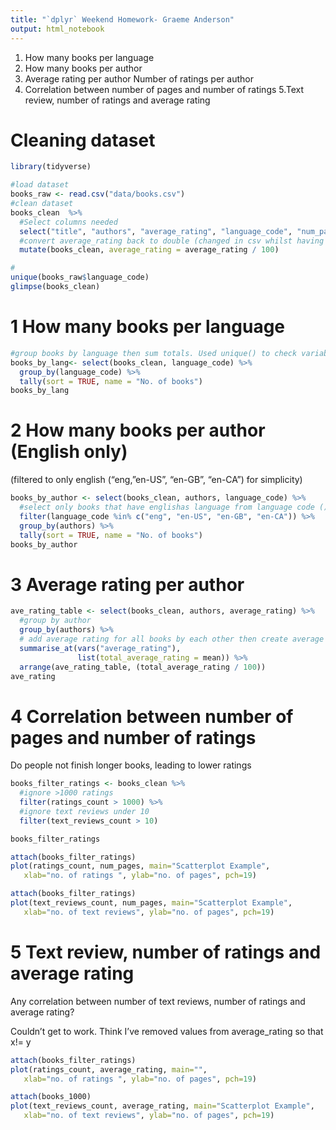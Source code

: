 ```yaml
---
title: "`dplyr` Weekend Homework- Graeme Anderson"
output: html_notebook
---
```


1. How many books per language
2. How many books per author
3. Average rating per author
   Number of ratings per author
4. Correlation between number of pages and number of ratings
5.Text review, number of ratings and average rating


# Cleaning dataset

 

```r
library(tidyverse)
```


```r
#load dataset
books_raw <- read.csv("data/books.csv")
#clean dataset
books_clean  %>% 
  #Select columns needed
  select("title", "authors", "average_rating", "language_code", "num_pages", "ratings_count", "text_reviews_count") #%>% 
  #convert average_rating back to double (changed in csv whilst having problems loading books.csv)
  mutate(books_clean, average_rating = average_rating / 100)

#  
unique(books_raw$language_code)
glimpse(books_clean)


```
# 1 How many books per language



```r
#group books by language then sum totals. Used unique() to check variable types
books_by_lang<- select(books_clean, language_code) %>% 
  group_by(language_code) %>% 
  tally(sort = TRUE, name = "No. of books")
books_by_lang
```

# 2 How many books per author (English only)


(filtered to only english ("eng, "en-US", "en-GB", "en-CA") for simplicity)
```r
books_by_author <- select(books_clean, authors, language_code) %>% 
  #select only books that have englishas language from language code ()
  filter(language_code %in% c("eng", "en-US", "en-GB", "en-CA")) %>% 
  group_by(authors) %>% 
  tally(sort = TRUE, name = "No. of books")
books_by_author

```

# 3 Average rating per author

```r
ave_rating_table <- select(books_clean, authors, average_rating) %>% 
  #group by author
  group_by(authors) %>%                         
  # add average rating for all books by each other then create average rating for each author
  summarise_at(vars("average_rating"),              
               list(total_average_rating = mean)) %>% 
  arrange(ave_rating_table, (total_average_rating / 100))
ave_rating
```
# 4 Correlation between number of pages and number of ratings

Do people not finish longer books, leading to lower ratings




```r
books_filter_ratings <- books_clean %>% 
  #ignore >1000 ratings
  filter(ratings_count > 1000) %>% 
  #ignore text reviews under 10
  filter(text_reviews_count > 10)

books_filter_ratings

attach(books_filter_ratings)
plot(ratings_count, num_pages, main="Scatterplot Example",
   xlab="no. of ratings ", ylab="no. of pages", pch=19)

attach(books_filter_ratings)
plot(text_reviews_count, num_pages, main="Scatterplot Example",
   xlab="no. of text reviews", ylab="no. of pages", pch=19)
```

# 5 Text review, number of ratings and average rating

Any correlation between number of text reviews, number of ratings and average rating?

Couldn't get to work. Think I've removed values from average_rating so that  x!= y
```r
attach(books_filter_ratings)
plot(ratings_count, average_rating, main="",
   xlab="no. of ratings ", ylab="no. of pages", pch=19)

attach(books_1000)
plot(text_reviews_count, average_rating, main="Scatterplot Example",
   xlab="no. of text reviews", ylab="no. of pages", pch=19)
```

